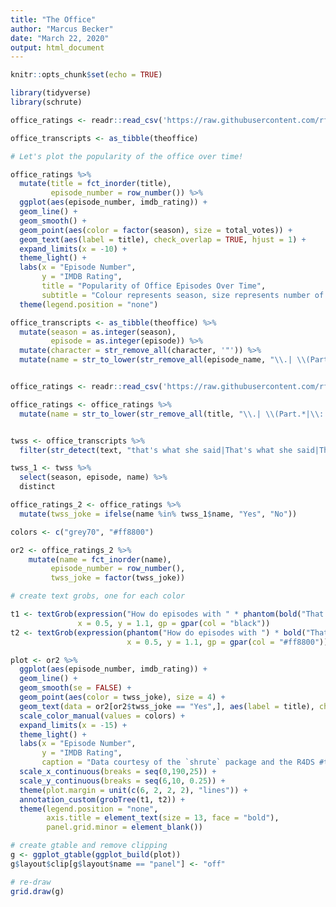 ```yaml
---
title: "The Office"
author: "Marcus Becker"
date: "March 22, 2020"
output: html_document
---
```


```r
knitr::opts_chunk$set(echo = TRUE)
```

```r

library(tidyverse)
library(schrute)

office_ratings <- readr::read_csv('https://raw.githubusercontent.com/rfordatascience/tidytuesday/master/data/2020/2020-03-17/office_ratings.csv')

office_transcripts <- as_tibble(theoffice)

```

```r

# Let's plot the popularity of the office over time!

office_ratings %>%
  mutate(title = fct_inorder(title),
         episode_number = row_number()) %>%
  ggplot(aes(episode_number, imdb_rating)) +
  geom_line() +
  geom_smooth() +
  geom_point(aes(color = factor(season), size = total_votes)) +
  geom_text(aes(label = title), check_overlap = TRUE, hjust = 1) +
  expand_limits(x = -10) +
  theme_light() +
  labs(x = "Episode Number",
       y = "IMDB Rating",
       title = "Popularity of Office Episodes Over Time",
       subtitle = "Colour represents season, size represents number of votes.") +
  theme(legend.position = "none")

```

```r


office_transcripts <- as_tibble(theoffice) %>%
  mutate(season = as.integer(season),
         episode = as.integer(episode)) %>%
  mutate(character = str_remove_all(character, '"')) %>%
  mutate(name = str_to_lower(str_remove_all(episode_name, "\\.| \\(Part.*")))


office_ratings <- readr::read_csv('https://raw.githubusercontent.com/rfordatascience/tidytuesday/master/data/2020/2020-03-17/office_ratings.csv')

office_ratings <- office_ratings %>%
  mutate(name = str_to_lower(str_remove_all(title, "\\.| \\(Part.*|\\: Part.*")))


twss <- office_transcripts %>%
  filter(str_detect(text, "that's what she said|That's what she said|That's what he said|that's what he said|THAT'S WHAT SHE SAID"))

twss_1 <- twss %>%
  select(season, episode, name) %>%
  distinct

office_ratings_2 <- office_ratings %>%
  mutate(twss_joke = ifelse(name %in% twss_1$name, "Yes", "No"))

colors <- c("grey70", "#ff8800")

or2 <- office_ratings_2 %>%
    mutate(name = fct_inorder(name),
         episode_number = row_number(),
         twss_joke = factor(twss_joke))

# create text grobs, one for each color

t1 <- textGrob(expression("How do episodes with " * phantom(bold("That's What She Said! ")) * "jokes stack up?"),
               x = 0.5, y = 1.1, gp = gpar(col = "black"))
t2 <- textGrob(expression(phantom("How do episodes with ") * bold("That's What She Said! ") * phantom("jokes stack up?")),
                          x = 0.5, y = 1.1, gp = gpar(col = "#ff8800"))

plot <- or2 %>%
  ggplot(aes(episode_number, imdb_rating)) +
  geom_line() +
  geom_smooth(se = FALSE) +
  geom_point(aes(color = twss_joke), size = 4) +
  geom_text(data = or2[or2$twss_joke == "Yes",], aes(label = title), check_overlap = TRUE, hjust = 1, size = 3, fontface = "bold") +
  scale_color_manual(values = colors) +
  expand_limits(x = -15) +
  theme_light() +
  labs(x = "Episode Number",
       y = "IMDB Rating",
       caption = "Data courtesy of the `shrute` package and the R4DS #tidytuesday project.") +
  scale_x_continuous(breaks = seq(0,190,25)) +
  scale_y_continuous(breaks = seq(6,10, 0.25)) +
  theme(plot.margin = unit(c(6, 2, 2, 2), "lines")) +
  annotation_custom(grobTree(t1, t2)) +
  theme(legend.position = "none",
        axis.title = element_text(size = 13, face = "bold"),
        panel.grid.minor = element_blank())

# create gtable and remove clipping
g <- ggplot_gtable(ggplot_build(plot))
g$layout$clip[g$layout$name == "panel"] <- "off"

# re-draw
grid.draw(g)

```

















